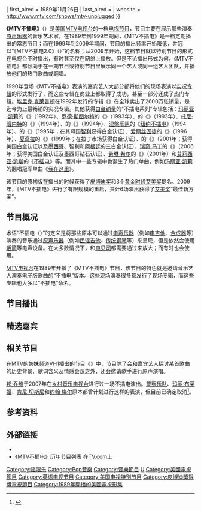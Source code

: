 {{NoteTA
|G1 = TV
|G2 = Music
|G3 = Show
}}
{{Expand English|MTV Unplugged|time=2020-08-26T09:47:23+00:00}}
<!-- -->
{{In-progress TV show}}
{{Infobox television
| bgcolour      = black
| colour text   = white
| show_name     = MTV不插电
| eng_name      = MTV Unplugged
| image         = File:MTV Unplugged logo.jpg
| image_size    = 240px
| genre         = 音乐节目
| format        = [[电视节目|电视节目]]
| creator       = {{Link-en|吉姆·伯恩斯 (电视制作人)|Jim Burns (television producer)|吉姆·伯恩斯}}<ref name="Fernandez">{{cite web |author1=Matt Fernandez |title=‘MTV Unplugged’ Co-Creator Struck and Killed by Taxi |url=https://variety.com/2017/tv/news/jim-burn-dead-dies-killed-taxi-unplugged-1202649095/ |publisher=[[综艺_(杂志)|综艺]] |accessdate=2020-08-26 |archive-date=2018-01-03 |archive-url=https://web.archive.org/web/20180103074048/http://variety.com/2017/tv/news/jim-burn-dead-dies-killed-taxi-unplugged-1202649095/ |dead-url=no }}</ref><br />{{Link-en|罗伯特·斯莫尔|Robert Small (producer)}}<ref name="Fernandez" />
| country       = {{USA}}
| language      = [[英语|英语]]
| runtime       = 60分钟
| company       = [[维亚康姆CBS国内传媒网|MTV电视网]]
| network       = [[音樂電視網|MTV]]{{\}}{{Link-en|MTV现场频道|MTV Live (TV network)}}
| first_aired   = 1989年11月26日
| last_aired    = 
| website       = http://www.mtv.com/shows/mtv-unplugged
}}
{{MTV}}

'''《MTV不插电》'''（{{Lang-en|''MTV Unplugged''}}）是[[美国|美国]][[音樂電視網|MTV电视台]]的一档[[电视节目|电视节目]]，节目主要在展示那些演奏[[原音乐|原声乐器]]的音乐艺术家。在1989年到1999年期间，《MTV不插电》是一档定期播出的常态节目；而在1999年到2009年期间，节目的播出频率开始降低，并冠以“《MTV不插电2.0》（{{lang|en|MTV Unplugged No. 2.0}}）”的名称；从2009年开始，这档节目就以特别节目的形式在电视台不时播出，有时甚至仅在网络上播放。但是不论播出形式为何，《MTV不插电》都倾向于在一期节目或特别节目里展示同一个艺人或同一组艺人团队，并播放他们的热门歌曲或翻唱。

1990年登场《MTV不插电》表演的嘉宾艺人大部分都将他们的现场表演以[[音樂專輯|实况专辑]]的形式发行了，而这些专辑在商业上都取得了成功，甚至一部分还成了热门专辑。[[埃里克·克莱普顿|埃里克·克莱普顿]]在1992年发行的专辑《{{Link-en|不插电 (埃里克·克莱普顿专辑)|Unplugged (Eric Clapton album)|不插电}}》在全球卖出了2600万张销量，是迄今为止最畅销的实况专辑。其他获得[[白金唱片|白金销量]]的“不插电系列”专辑包括：[[玛丽亚·凯莉|玛丽亚·凯莉]]的《{{Link-en|MTV不插电 (玛丽亚·凯利迷你专辑)|MTV Unplugged (Mariah Carey EP)|MTV不插电}}》（1992年）、[[罗德·斯图尔特|罗德·斯图尔特]]的《{{Link-en|不插电……和就坐|Unplugged...and Seated}}》（1993年）、{{Link-en|万疯乐队|10,000 Maniacs}}的《{{Link-en|MTV不插电 (万疯乐队专辑)|MTV Unplugged (10,000 Maniacs album)|MTV不插电}}》（1993年）、[[托尼·班内特|托尼·班内特]]的《{{Link-en|MTV不插电 (托尼·班内特专辑)|MTV Unplugged (Tony Bennett album)|MTV不插电}}》（1994年）、{{Link-en|佩吉和普兰特|Page and Plant}}的《{{Link-en|非四分之一：吉米·佩吉和罗伯特·普兰特的不插电|No Quarter: Jimmy Page and Robert Plant Unledded|非四分之一}}》（1994年）、[[涅槃乐队|涅槃乐队]]的《[[纽约不插电|纽约不插电]]》（1994年）、{{Link-en|我们仨|Los Tres}}的《{{Link-en|MTV不插电 (我们仨专辑)|MTV Unplugged (Los Tres album)|MTV不插电}}》（1995年；在其母国[[智利|智利]]获得白金认证）、[[爱丽丝囚徒|爱丽丝囚徒]]的《{{Link-en|不插电 (爱丽丝囚徒专辑)|Unplugged (Alice in Chains album)|不插电}}》（1996年）、[[夏奇拉|夏奇拉]]的《{{Link-en|MTV不插电 (夏奇拉专辑)|MTV Unplugged (Shakira album)|MTV不插电}}》（1999年；在拉丁市场获得白金认证）、{{Link-en|拉雷乐队|La Ley (band)}}的《{{Link-en|MTV不插电 (拉雷乐队专辑)|MTV Unplugged (La Ley album)|MTV不插电}}》（2001年；获得美国白金认证以及[[墨西哥|墨西哥]]、智利和[[阿根廷|阿根廷]]的三白金认证）、[[瑞奇·马丁|瑞奇·马丁]]的《{{Link-en|MTV不插电 (瑞奇·马丁专辑)|MTV Unplugged (Ricky Martin album)|MTV不插电}}》（2006年；获得美国白金认证及墨西哥钻石认证）、[[劳琳·希尔|劳琳·希尔]]的《{{Link-en|MTV不插电No.2.0|MTV Unplugged No. 2.0}}》（2001年）和[[艾莉西亚·凯斯|艾莉西亚·凯斯]]的《[[原音重现_(艾莉西亚·凯斯专辑)|不插电]]》等。而其中一些专辑中也诞生了热门单曲，例如[[玛丽亚·凯莉|玛丽亚·凯莉]]的翻唱冠军单曲《[[我在这里|我在这里]]》。

该节目的原初版在播出的时候获得了[[皮博迪奖|皮博迪奖]]和3个[[黄金时段艾美奖|黄金时段艾美奖]]提名。2009年，《MTV不插电》进行了有限规模的重启，共计6场演出获得了[[艾美奖|艾美奖]]“最佳新方案”。

== 节目概况 ==
术语“不插电（{{lang|en|Unplugged}}）”的定义是将那些原本可以通过[[电子乐器|电声乐器]]（例如[[电吉他|电吉他]]、[[合成器|合成器]]等）演奏的音乐通过[[原声乐器|原声乐器]]（例如[[民谣吉他|民谣吉他]]、[[钢琴|传统钢琴]]等）来呈现，但是依然会使用[[麦克风|话筒]]等电声设备。在大多数情况下，{{Link-en|原声贝斯吉他|Acoustic bass guitar}}和[[电贝司|电贝司]]都需要通过{{Link-en|放大器 (音乐设备)|Instrument amplifier|放大器}}来放大；而有时也会使用{{Link-en|哈蒙德电风琴|Hammond organ}}。

[[音樂電視網|MTV电视台]]在1989年开播了《MTV不插电》节目，该节目的特色就是邀请音乐艺人演奏电子版歌曲的“不插电”版本。这些现场演奏很多都发行了现场专辑，而这些专辑也大多以“不插电”命名。

== 节目播出 ==

== 精选嘉宾 ==

== 相关节目 ==
在MTV的姊妹频道[[VH1|VH1]]播出的节目《{{Link-en|VH1故事讲述者|VH1 Storytellers}}》中，节目除了会和嘉宾艺人探讨某首歌曲的历史背景、歌词含义及情感会议之外，还会邀请歌手进行原声演唱。

[[邦·乔维|邦·乔维]]于2007年在[[CMT|乡村音乐电视台]]进行过一场不插电演出。[[警察乐队|警察乐队]]、[[玛丽·布莱姬|玛丽·布莱姬]]、[[肯尼·切斯尼|肯尼·切斯尼]]和[[约翰·梅尔|约翰·梅尔]]原本都曾计划进行这样的表演，但目前已确定取消<ref>{{cite web |author1=Jonathan Cohen |title=MTV's "Unplugged" reborn with Police, Bon Jovi |url=https://www.reuters.com/article/us-mtv/mtvs-unplugged-reborn-with-police-bon-jovi-idUSN3121196620070601 |publisher=[[路透社|路透社]] |accessdate=2020-08-26 |archive-date=2020-10-29 |archive-url=https://web.archive.org/web/20201029160624/https://www.reuters.com/article/us-mtv/mtvs-unplugged-reborn-with-police-bon-jovi-idUSN3121196620070601 |dead-url=no }}</ref>。

== 参考资料 ==
{{Refbegin|4}}
{{Reflist}}
{{Refend}}

== 外部链接 ==
* {{Official website|http://www.mtv.com/shows/mtv-unplugged}}{{en}}
* [http://www.tv.com/shows/mtv-unplugged/episodes/ 《MTV不插电》历年节目列表] {{Wayback|url=http://www.tv.com/shows/mtv-unplugged/episodes/ |date=20200804022221 }}在[[TV.com|TV.com]]上{{en}}

{{MTV電視節目}}
{{Portal bar|音乐|电视|美国}}
{{Authority control}}

[[Category:摇滚乐|Category:摇滚乐]]
[[Category:Pop音樂|Category:Pop音樂]]
[[Category:音樂節目|Category:音樂節目]]
[[Category:MTV电视节目|U]]
[[Category:美國電視節目|Category:美國電視節目]]
[[Category:英语电视节目|Category:英语电视节目]]
[[Category:美国电视特别节目|Category:美国电视特别节目]]
[[Category:皮博迪獎得獎電視節目|Category:皮博迪獎得獎電視節目]]
[[Category:1989年開播的美國電視影集|Category:1989年開播的美國電視影集]]